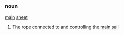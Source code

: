 =={{en}}==
===noun===
[[main]] [[sheet]]
# {{nautical}} The rope connected to and controlling the [[main sail]]